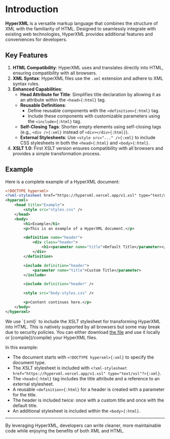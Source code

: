 
# Introduction

**HyperXML** is a versatile markup language that combines the structure of XML with the familiarity of HTML. Designed to 
seamlessly integrate with existing web technologies, HyperXML provides additional features and conveniences for developers.

## Key Features

1. **HTML Compatibility**: HyperXML uses and translates directly into HTML, ensuring compatibility with all browsers.
2. **XML Syntax**: HyperXML files use the `.xml` extension and adhere to XML syntax rules.
3. **Enhanced Capabilities**:
    - **Head Attribute for Title**: Simplifies title declaration by allowing it as an attribute within the `<head>{:html}` tag.
    - **Reusable Definitions**: 
        - Define reusable components with the `<definition>{:html}` tag.
        - Include these components with customizable parameters using the `<include>{:html}` tag.
    - **Self-Closing Tags**: Shorten empty elements using self-closing tags (e.g., `<div />{:xml}` instead of `<div></div>{:html}`).
    - **External Stylesheets**: Use `<style src="..." />{:xml}` to include CSS stylesheets in both the `<head>{:html}` and `<body>{:html}`.
4. **XSLT 1.0**: First XSLT version ensures compatibility with all browsers and provides a simple transformation process. 

## Example

Here is a complete example of a HyperXML document:

```xml filename="hyperxml.xml" copy
<!DOCTYPE hyperxml>
<?xml-stylesheet href="https://hyperxml.vercel.app/v1.xsl" type="text/xsl"?>
<hyperxml>
    <head title="Example">
        <style src="styles.css" />
    </head>
    <body>
        <h1>Example</h1>
        <p>This is an example of a HyperXML document.</p>

        <definition name="header">
            <div class="header">
                <h1><parameter name="title">Default Title</parameter></h1>
            </div>
        </definition>

        <include definition="header">
            <parameter name="title">Custom Title</parameter>
        </include>

        <include definition="header" />

        <style src="body-styles.css" />

        <p>Content continues here.</p>
    </body>
</hyperxml>
```

<Callout type="warning">
    We use `<?xml-stylesheet href="https://hyperxml.vercel.app/v1.xsl" type="text/xsl"?>{:xml}` to 
    include the XSLT  stylesheet for transforming HyperXML into HTML. This is natively supported by 
    all browsers but some may break due to security policies. You can either download 
    <a href="/v1.xsl" download="hyperxml.xsl">the file</a> 
    and use it locally or [compile](/compile) your HyperXML files.  
</Callout>

In this example:
- The document starts with `<!DOCTYPE hyperxml>{:xml}` to specify the document type.
- The XSLT stylesheet is included with `<?xml-stylesheet href="https://hyperxml.vercel.app/v1.xsl" type="text/xsl"?>{:xml}`.
- The `<head>{:html}` tag includes the title attribute and a reference to an external stylesheet.
- A reusable `<definition>{:html}` for a header is created with a parameter for the title.
- The header is included twice: once with a custom title and once with the default title.
- An additional stylesheet is included within the `<body>{:html}`.

---

By leveraging HyperXML, developers can write cleaner, more maintainable code while enjoying the benefits of both XML and HTML.
